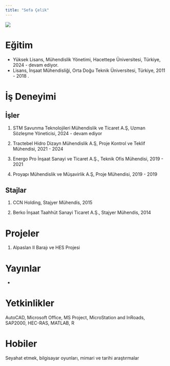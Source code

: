 ```yaml
---
title: "Sefa Çelik"
---
```


![](images/Sefa_Celik-01.jpeg){.right-padded}

# Eğitim

-   Yüksek Lisans, Mühendislik Yönetimi, Hacettepe Üniversitesi, Türkiye, 2024 - devam ediyor.
-   Lisans, İnşaat Mühendisliği, Orta Doğu Teknik Üniversitesi, Türkiye, 2011 - 2018 .

# İş Deneyimi

## İşler

1.  STM Savunma Teknolojileri Mühendislik ve Ticaret A.Ş, Uzman Sözleşme Yöneticisi, 2024 - devam ediyor

2.  Tractebel Hidro Dizayn Mühendislik A.Ş, Proje Kontrol ve Teklif Mühendisi, 2021 - 2024

3.  Energo Pro İnşaat Sanayi ve Ticaret A.Ş., Teknik Ofis Mühendisi, 2019 - 2021

4.  Proyapı Mühendislik ve Müşavirlik A.Ş, Proje Mühendisi, 2019 - 2019

## Stajlar

1.  CCN Holding, Stajyer Mühendis, 2015

2.  Berko İnşaat Taahhüt Sanayi Ticaret A.Ş., Stajyer Mühendis, 2014

# Projeler

1.  Alpaslan II Barajı ve HES Projesi

# Yayınlar

-   

# Yetkinlikler

AutoCAD, Microsoft Office, MS Project, MicroStation and InRoads, SAP2000, HEC-RAS, MATLAB, R

# Hobiler

Seyahat etmek, bilgisayar oyunları, mimari ve tarihi araştırmalar
